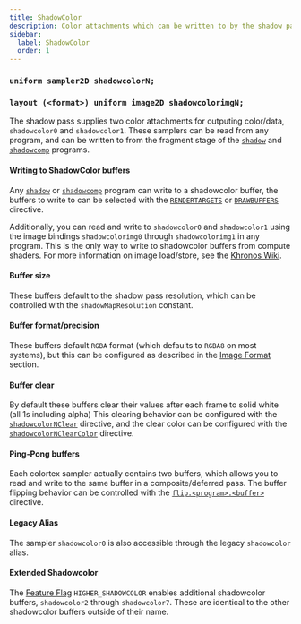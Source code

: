 ```yaml
---
title: ShadowColor
description: Color attachments which can be written to by the shadow pass.
sidebar:
  label: ShadowColor
  order: 1
---
```



### `uniform sampler2D shadowcolorN;`
### `layout (<format>) uniform image2D shadowcolorimgN;`

The shadow pass supplies two color attachments for outputing color/data, `shadowcolor0` and `shadowcolor1`. These samplers can be read from any program, and can be written to from the fragment stage of the [`shadow`](/current/reference/programs/shadow) and [`shadowcomp`](/current/reference/programs/shadow_comp) programs. 

#### Writing to ShadowColor buffers
Any [`shadow`](/current/reference/programs/shadow) or [`shadowcomp`](/current/reference/programs/shadow_comp) program can write to a shadowcolor buffer, the buffers to write to can be selected with the [`RENDERTARGETS`](/current/reference/constants/rendertargets) or [`DRAWBUFFERS`](/current/reference/constants/drawbuffers) directive.

Additionally, you can read and write to `shadowcolor0` and `shadowcolor1` using the image bindings `shadowcolorimg0` through `shadowcolorimg1` in any program. This is the only way to write to shadowcolor buffers from compute shaders. For more information on image load/store, see the [Khronos Wiki](https://www.khronos.org/opengl/wiki/Image_Load_Store).

#### Buffer size
These buffers default to the shadow pass resolution, which can be controlled with the `shadowMapResolution` constant.

#### Buffer format/precision
These buffers default `RGBA` format (which defaults to `RGBA8` on most systems), but this can be configured as described in the [Image Format](/current/reference/buffers/image_format) section.

#### Buffer clear
By default these buffers clear their values after each frame to solid white (all 1s including alpha) This clearing behavior can be configured with the [`shadowcolorNClear`](/current/reference/constants/buffer_clear) directive, and the clear color can be configured with the [`shadowcolorNClearColor`](/current/reference/constants/buffer_clear_color) directive.

#### Ping-Pong buffers
Each colortex sampler actually contains two buffers, which allows you to read and write to the same buffer in a composite/deferred pass. The buffer flipping behavior can be controlled with the [`flip.<program>.<buffer>`](/current/reference/shadersproperties/rendering#flip) directive.

#### Legacy Alias
The sampler `shadowcolor0` is also accessible through the legacy `shadowcolor` alias.

#### Extended Shadowcolor
The [Feature Flag](/current/reference/shadersproperties/flags) `HIGHER_SHADOWCOLOR` enables additional shadowcolor buffers, `shadowcolor2` through `shadowcolor7`. These are identical to the other shadowcolor buffers outside of their name.